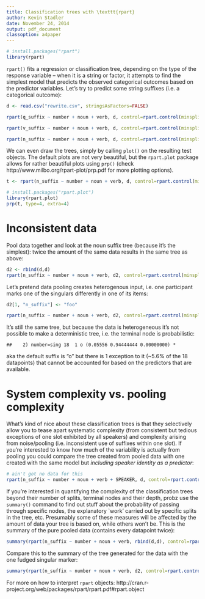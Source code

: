 ```yaml
---
title: Classification trees with \texttt{rpart}
author: Kevin Stadler
date: November 24, 2014
output: pdf_document
classoption: a4paper
---
```


```r
# install.packages("rpart")
library(rpart)
```

`rpart()` fits a regression or classification tree, depending on the type of the response variable -- when it is a string or factor, it attempts to find the simplest model that predicts the observed categorical outcomes based on the predictor variables. Let's try to predict some string suffixes (i.e. a categorical outcome):

```r
d <- read.csv("rewrite.csv", stringsAsFactors=FALSE)

rpart(q_suffix ~ number + noun + verb, d, control=rpart.control(minsplit=2))

rpart(v_suffix ~ number + noun + verb, d, control=rpart.control(minsplit=2))

rpart(n_suffix ~ number + noun + verb, d, control=rpart.control(minsplit=2))
```
We can even draw the trees, simply by calling `plot()` on the resulting test objects. The default plots are not very beautiful, but the `rpart.plot` package allows for rather beautiful plots using `prp()` (check http://www.milbo.org/rpart-plot/prp.pdf for more plotting options).

```r
t <- rpart(n_suffix ~ number + noun + verb, d, control=rpart.control(minsplit=2))

# install.packages("rpart.plot")
library(rpart.plot)
prp(t, type=4, extra=4)
```

# Inconsistent data

Pool data together and look at the noun suffix tree (because it's the simplest): twice the amount of the same data results in the same tree as above:

```r
d2 <- rbind(d,d)
rpart(n_suffix ~ number + noun + verb, d2, control=rpart.control(minsplit=2))
```

Let's pretend data pooling creates heterogenous input, i.e. one participant marks one of the singulars differently in one of its items:

```r
d2[1, "n_suffix"] <- "foo"

rpart(n_suffix ~ number + noun + verb, d2, control=rpart.control(minsplit=2))
```

It's still the same tree, but because the data is heterogeneous it's not possible to make a deterministic tree, i.e. the terminal node is probabilistic:

    ##    2) number=sing 18  1 o (0.05556 0.94444444 0.00000000) *

aka the default suffix is "o" but there is 1 exception to it (~5.6% of the 18 datapoints) that cannot be accounted for based on the predictors that are available.

# System complexity vs. pooling complexity

What's kind of nice about these classification trees is that they selectively allow you to tease apart systematic complexity (from consistent but tedious exceptions of one slot exhibited by all speakers) and complexity arising from noise/pooling (i.e. inconsistent use of suffixes within one slot). If you're interested to know how much of the variability is actually from pooling you could compare the tree created from pooled data with one created with the same model but *including speaker identity as a predictor*:

```r
# ain't got no data for this
rpart(n_suffix ~ number + noun + verb + SPEAKER, d, control=rpart.control(minsplit=2))
```

If you're interested in quantifying the complexity of the classification trees beyond their number of splits, terminal nodes and their depth, probz use the `summary()` command to find out stuff about the probability of passing through specific nodes, the explanatory `work' carried out by specific splits in the tree, etc. Presumably some of these measures will be affected by the amount of data your tree is based on, while others won't be. This is the summary of the pure pooled data (contains every datapoint twice):

```r
summary(rpart(n_suffix ~ number + noun + verb, rbind(d,d), control=rpart.control(minsplit=2)))
```

Compare this to the summary of the tree generated for the data with the one fudged singular marker:

```r
summary(rpart(n_suffix ~ number + noun + verb, d2, control=rpart.control(minsplit=2)))
```

For more on how to interpret `rpart` objects: http://cran.r-project.org/web/packages/rpart/rpart.pdf#rpart.object

